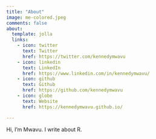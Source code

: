 ```yaml
---
title: "About"
image: me-colored.jpeg
comments: false
about:
  template: jolla
  links:
    - icon: twitter
      text: Twitter
      href: https://twitter.com/kennedymwavu
    - icon: linkedin
      text: LinkedIn
      href: https://www.linkedin.com/in/kennedymwavu/
    - icon: github
      text: Github
      href: https://github.com/kennedymwavu
    - icon: globe
      text: Website
      href: https://kennedymwavu.github.io/

---
```


Hi, I'm Mwavu. I write about R.

